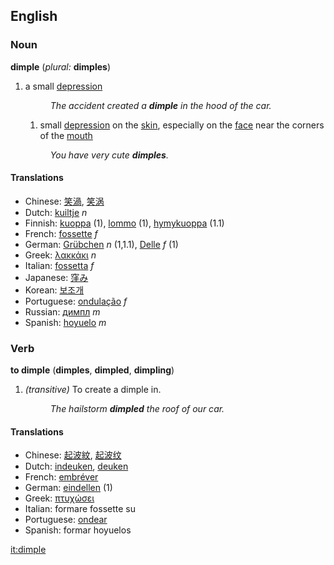==English==
===Noun===
'''dimple''' (''plural:'' '''dimples''')
#a small [[depression]]
#:''The accident created a '''dimple''' in the hood of the car.''
## small [[depression]] on the [[skin]], especially on the [[face]] near the corners of the [[mouth]]
#:''You have very cute '''dimples'''.''
====Translations====
*Chinese: [[笑渦]], [[笑涡]]
*Dutch: [[kuiltje]] ''n''
*Finnish: [[kuoppa]] (1), [[lommo]] (1), [[hymykuoppa]] (1.1)
*French: [[fossette]] ''f''
*German: [[Grübchen]] ''n'' (1,1.1), [[Delle]] ''f'' (1)
*Greek: [[λακκάκι]] ''n''
*Italian: [[fossetta]] ''f''
*Japanese: [[窪み]]
*Korean: [[보조개]]
*Portuguese: [[ondulação]] ''f''
*Russian: [[димпл]] ''m''
*Spanish: [[hoyuelo]] ''m''

===Verb===
'''to dimple''' ('''dimples''', '''dimpled''', '''dimpling''')
#''(transitive)'' To create a dimple in.
#:''The hailstorm '''dimpled''' the roof of our car.'' 

====Translations====
*Chinese: [[起波紋]], [[起波纹]]
*Dutch: [[indeuken]], [[deuken]]
*French: [[embréver]]
*German: [[eindellen]] (1)
*Greek: [[πτυχώσει]]
*Italian: formare fossette su<!-- please check -->
*Portuguese: [[ondear]]
*Spanish: formar hoyuelos

[[it:dimple]]